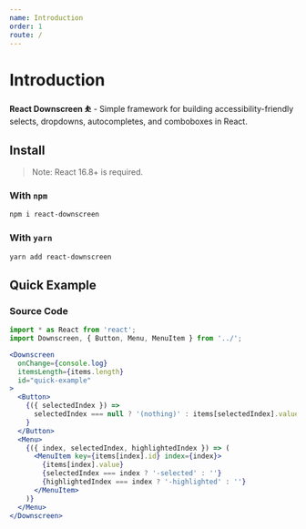 ```yaml
---
name: Introduction
order: 1
route: /
---
```


# Introduction

**React Downscreen ⛹️** - Simple framework for building accessibility-friendly selects, dropdowns, autocompletes, and comboboxes in React.

## Install

> Note: React 16.8+ is required.

### With `npm`

```sh
npm i react-downscreen
```

### With `yarn`

```sh
yarn add react-downscreen
```

## Quick Example


<QuickExample />

### Source Code

```jsx
import * as React from 'react';
import Downscreen, { Button, Menu, MenuItem } from '../';
```

```jsx
<Downscreen
  onChange={console.log}
  itemsLength={items.length}
  id="quick-example"
>
  <Button>
    {({ selectedIndex }) =>
      selectedIndex === null ? '(nothing)' : items[selectedIndex].value
    }
  </Button>
  <Menu>
    {({ index, selectedIndex, highlightedIndex }) => (
      <MenuItem key={items[index].id} index={index}>
        {items[index].value}
        {selectedIndex === index ? '-selected' : ''}
        {highlightedIndex === index ? '-highlighted' : ''}
      </MenuItem>
    )}
  </Menu>
</Downscreen>
```
